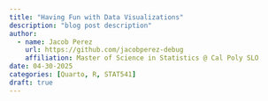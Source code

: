 ```yaml
---
title: "Having Fun with Data Visualizations"
description: "blog post description"
author: 
  - name: Jacob Perez
    url: https://github.com/jacobperez-debug
    affiliation: Master of Science in Statistics @ Cal Poly SLO
date: 04-30-2025
categories: [Quarto, R, STAT541]
draft: true
---
```


